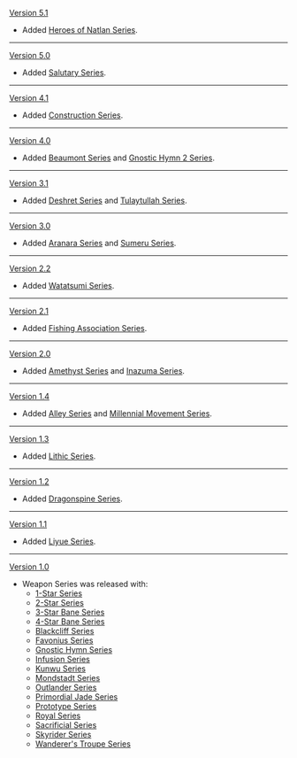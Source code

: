 {{Change History/Header}}
[[Version 5.1]]
* Added [[Heroes of Natlan Series]].
----
[[Version 5.0]]
* Added [[Salutary Series]].
----
[[Version 4.1]]
* Added [[Construction Series]].
----
[[Version 4.0]]
* Added [[Beaumont Series]] and [[Gnostic Hymn 2 Series]].
----
[[Version 3.1]]
* Added [[Deshret Series]] and [[Tulaytullah Series]].
----
[[Version 3.0]]
* Added [[Aranara Series]] and [[Sumeru Series]].
----
[[Version 2.2]]
* Added [[Watatsumi Series]].
----
[[Version 2.1]]
* Added [[Fishing Association Series]].
----
[[Version 2.0]]
* Added [[Amethyst Series]] and [[Inazuma Series]].
----
[[Version 1.4]]
* Added [[Alley Series]] and [[Millennial Movement Series]].
----
[[Version 1.3]]
* Added [[Lithic Series]].
----
[[Version 1.2]]
* Added [[Dragonspine Series]].
----
[[Version 1.1]]
* Added [[Liyue Series]].
----
[[Version 1.0]]
* Weapon Series was released with:
** [[1-Star Series]]
** [[2-Star Series]]
** [[3-Star Bane Series]]
** [[4-Star Bane Series]]
** [[Blackcliff Series]]
** [[Favonius Series]]
** [[Gnostic Hymn Series]]
** [[Infusion Series]]
** [[Kunwu Series]]
** [[Mondstadt Series]]
** [[Outlander Series]]
** [[Primordial Jade Series]]
** [[Prototype Series]]
** [[Royal Series]]
** [[Sacrificial Series]]
** [[Skyrider Series]]
** [[Wanderer's Troupe Series]]